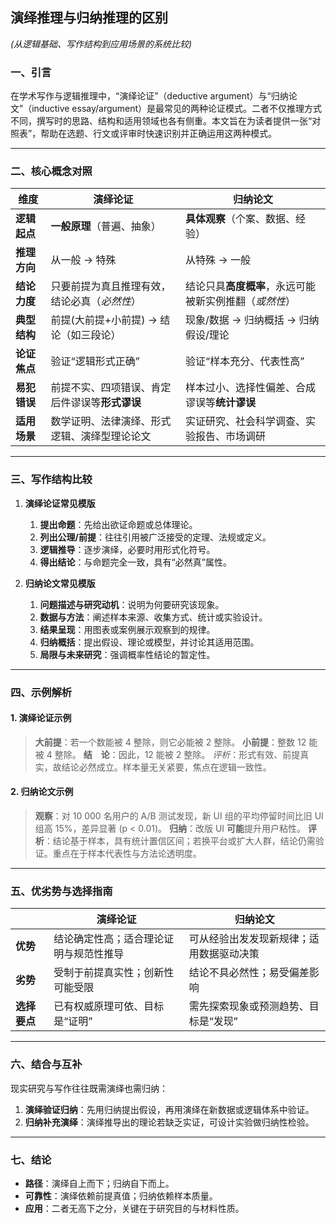 ## 演绎推理与归纳推理的区别

*(从逻辑基础、写作结构到应用场景的系统比较)*

### 一、引言

在学术写作与逻辑推理中，“演绎论证”（deductive argument）与“归纳论文”（inductive essay/argument）是最常见的两种论证模式。二者不仅推理方式不同，撰写时的思路、结构和适用领域也各有侧重。本文旨在为读者提供一张“对照表”，帮助在选题、行文或评审时快速识别并正确运用这两种模式。

---

### 二、核心概念对照

| 维度       | 演绎论证                      | 归纳论文                           |
| -------- | ------------------------- | ------------------------------ |
| **逻辑起点** | **一般原理**（普遍、抽象）           | **具体观察**（个案、数据、经验）             |
| **推理方向** | 从一般 → 特殊                  | 从特殊 → 一般                       |
| **结论力度** | 只要前提为真且推理有效，结论必真（*必然性*）   | 结论只具**高度概率**，永远可能被新实例推翻（*或然性*） |
| **典型结构** | 前提(大前提+小前提) → 结论（如三段论）    | 现象/数据 → 归纳概括 → 归纳假设/理论         |
| **论证焦点** | 验证“逻辑形式正确”                | 验证“样本充分、代表性高”                  |
| **易犯错误** | 前提不实、四项错误、肯定后件谬误等**形式谬误** | 样本过小、选择性偏差、合成谬误等**统计谬误**       |
| **适用场景** | 数学证明、法律演绎、形式逻辑、演绎型理论论文    | 实证研究、社会科学调查、实验报告、市场调研          |

---

### 三、写作结构比较

1. **演绎论证常见模版**

   1. **提出命题**：先给出欲证命题或总体理论。
   2. **列出公理/前提**：往往引用被广泛接受的定理、法规或定义。
   3. **逻辑推导**：逐步演绎，必要时用形式化符号。
   4. **得出结论**：与命题完全一致，具有“必然真”属性。

2. **归纳论文常见模版**

   1. **问题描述与研究动机**：说明为何要研究该现象。
   2. **数据与方法**：阐述样本来源、收集方式、统计或实验设计。
   3. **结果呈现**：用图表或案例展示观察到的规律。
   4. **归纳概括**：提出假设、理论或模型，并讨论其适用范围。
   5. **局限与未来研究**：强调概率性结论的暂定性。

---

### 四、示例解析

#### 1. 演绎论证示例

> **大前提**：若一个数能被 4 整除，则它必能被 2 整除。
> **小前提**：整数 12 能被 4 整除。
> **结 论**：因此，12 能被 2 整除。
> *评析*：形式有效、前提真实，故结论必然成立。样本量无关紧要，焦点在逻辑一致性。

#### 2. 归纳论文示例

> **观察**：对 10 000 名用户的 A/B 测试发现，新 UI 组的平均停留时间比旧 UI 组高 15%，差异显著 (p < 0.01)。
> **归纳**：改版 UI **可能**提升用户粘性。
> **评析**：结论基于样本，具有统计置信区间；若换平台或扩大人群，结论仍需验证。重点在于样本代表性与方法论透明度。

---

### 五、优劣势与选择指南

|          | 演绎论证                | 归纳论文                 |
| -------- | ------------------- | -------------------- |
| **优势**   | 结论确定性高；适合理论证明与规范性推导 | 可从经验出发发现新规律；适用数据驱动决策 |
| **劣势**   | 受制于前提真实性；创新性可能受限    | 结论不具必然性；易受偏差影响       |
| **选择要点** | 已有权威原理可依、目标是“证明”    | 需先探索现象或预测趋势、目标是“发现”  |

---

### 六、结合与互补

现实研究与写作往往既需演绎也需归纳：

1. **演绎验证归纳**：先用归纳提出假设，再用演绎在新数据或逻辑体系中验证。
2. **归纳补充演绎**：演绎推导出的理论若缺乏实证，可设计实验做归纳性检验。

---

### 七、结论

* **路径**：演绎自上而下；归纳自下而上。
* **可靠性**：演绎依赖前提真值；归纳依赖样本质量。
* **应用**：二者无高下之分，关键在于研究目的与材料性质。

